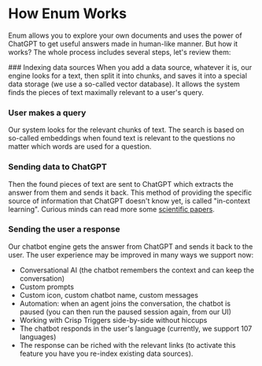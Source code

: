 
# How Enum Works

Enum allows you to explore your own documents and uses the power of ChatGPT to get useful answers made in human-like manner. But how it works? The whole process includes several steps, let's review them:

<Steps>
  ### Indexing data sources
  When you add a data source, whatever it is, our engine looks for a text, then split it into chunks, and saves it into a special data storage (we use a so-called vector database). It allows the system finds the pieces of text maximally relevant to a user's query.
  
  ### User makes a query
  Our system looks for the relevant chunks of text. The search is based on so-called embeddings when found text is relevant to the questions no matter which words are used for a question.
  
  ### Sending data to ChatGPT
  Then the found pieces of text are sent to ChatGPT which extracts the answer from them and sends it back. This method of providing the specific source of information that ChatGPT doesn't know yet, is called "in-context learning". Curious minds can read more some [scientific papers](http://ai.stanford.edu/blog/understanding-incontext/).

### Sending the user a response
Our chatbot engine gets the answer from ChatGPT and sends it back to the user. The user experience may be improved in many ways we support now:

- Conversational AI (the chatbot remembers the context and can keep the conversation)
- Custom prompts
- Custom icon, custom chatbot name, custom messages
- Automation: when an agent joins the conversation, the chatbot is paused (you can then run the paused session again, from our UI)
- Working with Crisp Triggers side-by-side without hiccups
- The chatbot responds in the user's language (currently, we support 107 languages)
- The response can be riched with the relevant links (to activate this feature you have you re-index existing data sources).
 </Steps>
